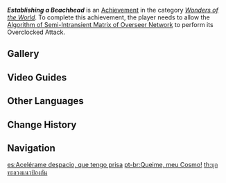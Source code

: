 {{Achievement Infobox
|id           = 82144
|order id     = 2144
|category     = Wonders of the World
|description  = Witness the overclocking impact of the [[Algorithm of Semi-Intransient Matrix of Overseer Network]]
|requirements = Allow the Algorithm of Semi-Intransient Matrix of Overseer Network to perform its Overclocked Attack.
|primogems    = 5
|tracking     = 
|topic        = Algorithm of Semi-Intransient Matrix of Overseer Network
|hidden       = 1
|type         = Boss
}}
'''''Establishing a Beachhead''''' is an [[Achievement]] in the category ''[[Wonders of the World]]''. To complete this achievement, the player needs to allow the [[Algorithm of Semi-Intransient Matrix of Overseer Network]] to perform its Overclocked Attack.
<!--
==Gameplay Notes==
*

==Trivia==
*
-->
==Gallery==
{{Preview
|size=300px
|file=Algorithm of Semi-Intransient Matrix of Overseer Network Overclocked Attack
|caption=Overclocked Attack
}}
<!--
==Video Guides==
{{EVT
|video1   = 
|caption1 =
}}
-->
==Video Guides==
{{EVT
|video1   = https://youtu.be/NmBhvZ-YMC4
|caption1 = Hidden Achievement Sumeru: Establishing a Beachhead
}}

==Other Languages==
{{Other Languages
|en      = Establishing a Beachhead
|zhs     = 展开攻性防壁
|zhs_rm  = Zhǎnkāi Gōngxìng Fángbì
|zht     = 展開攻性防壁
|zht_rm  = Zhǎnkāi Gōngxìng Fángbì
|zh_tl   = 
|ja      = 攻性防壁展開
|ja_rm   = Kousei Bouseki Tenkai{{Assumed}}
|ja_tl   = Aggressive Barrier Deployment
|ko      = 공격성 방어벽 전개
|ko_tl   = Agression Barricade Unfoldment
|es      = Acelérame despacio, que tengo prisa
|es_tl   = Accelerate Me Slowly, I'm in a Hurry
|fr      = Brûle, mon cosmos !
|fr_tl   = Burn, My Cosmos!
|ru      = Организация плацдарма
|ru_tl   = Organisation of a Bridgehead
|th      = บุกทะลวงแนวป้องกัน
|th_rm   = 
|th_tl   = 
|vi      = Khai Triển Tường Phòng Thủ
|vi_tl   = 
|de      = Einen Brückenkopf etabliert
|de_tl   = A Bridgehead Established
|id      = Dirikan Tembok Pertahanan
|id_tl   = Building a Defense Wall
|pt      = Queime, meu Cosmo!
|pt_tl   = 
|tr      = Köprübaşı Kurulumu
|tr_tl   = Bridgehead Installation
|it      = Costruzione di una roccaforte
|it_tl   = 
}}

==Change History==
{{Change History|3.1}}
<!--
==References==
{{Reflist}}
-->
==Navigation==
{{Achievement Navbox}}

[[es:Acelérame despacio, que tengo prisa]]
[[pt-br:Queime, meu Cosmo!]]
[[th:บุกทะลวงแนวป้องกัน]]